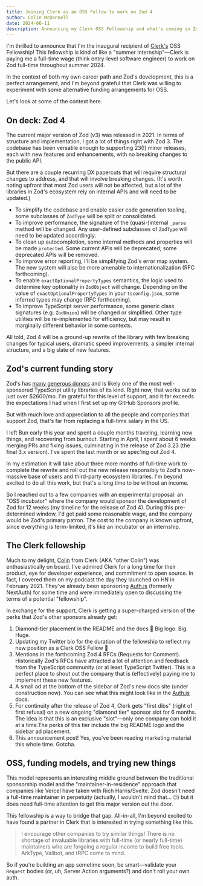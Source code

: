 ```yaml
---
title: Joining Clerk as an OSS Fellow to work on Zod 4
author: Colin McDonnell
date: 2024-06-11
description: Announcing my Clerk OSS Fellowship and what's coming in Zod 4.
---
```


I'm thrilled to announce that I'm the inaugural recipient of [Clerk's](https://go.clerk.com/zod-clerk) OSS Fellowship! This fellowship is kind of like a "summer internship"—Clerk is paying me a full-time wage (think entry-level software engineer) to work on Zod full-time throughout summer 2024.

In the context of both my own career path and Zod's development, this is a perfect arrangement, and I'm beyond grateful that Clerk was willing to experiment with some alternative funding arrangements for OSS.

Let's look at some of the context here.

## On deck: Zod 4

The current major version of Zod (v3) was released in 2021. In terms of structure and implementation, I got a lot of things right with Zod 3. The codebase has been versatile enough to supporting 23(!) minor releases, each with new features and enhancements, with no breaking changes to the public API.

But there are a couple recurring DX papercuts that will require structural changes to address, and that will involve breaking changes. (It's worth noting upfront that most Zod users will not be affected, but a lot of the libraries in Zod's ecosystem rely on internal APIs and will need to be updated.)

- To simplify the codebase and enable easier code generation tooling, some subclasses of `ZodType` will be split or consolidated.
- To improve performance, the signature of the (quasi-)internal `_parse` method will be changed. Any user-defined subclasses of `ZodType` will need to be updated accordingly.
- To clean up autocompletion, some internal methods and properties will be made `protected`. Some current APIs will be deprecated; some deprecated APIs will be removed.
- To improve error reporting, I'll be simplifying Zod's error map system. The new system will also be more amenable to internationalization (RFC forthcoming).
- To enable `exactOptionalPropertyTypes` semantics, the logic used to determine key optionality in `ZodObject` will change. Depending on the value of `exactOptionalPropertyTypes` in your `tsconfig.json`, some inferred types may change (RFC forthcoming).
- To improve TypeScript server performance, some generic class signatures (e.g. `ZodUnion`) will be changed or simplified. Other type utilities will be re-implemented for efficiency, but may result in marginally different behavior in some contexts.

All told, Zod 4 will be a ground-up rewrite of the library with few breaking changes for typical users, dramatic speed improvements, a simpler internal structure, and a big slate of new features.

## Zod's current funding story

Zod's has [many generous donors](https://github.com/sponsors/colinhacks) and is likely one of the most well-sponsored TypeScript utility libraries of its kind. Right now, that works out to just over $2600/mo. I'm grateful for this level of support, and it far exceeds the expectations I had when I first set up my GitHub Sponsors profile.

But with much love and appreciation to all the people and companies that support Zod, that's far from replacing a full-time salary in the US.

I left Bun early this year and spent a couple months traveling, learning new things, and recovering from burnout. Starting in April, I spent about 6 weeks merging PRs and fixing issues, culminating in the release of Zod 3.23 (the final 3.x version). I've spent the last month or so spec'ing out Zod 4.

In my estimation it will take about three more months of full-time work to complete the rewrite and roll out the new release responsibly to Zod's now-massive base of users and third-party ecosystem libraries. I'm beyond excited to do all this work, but that's a long time to be without an income.

So I reached out to a few companies with an experimental proposal: an "OSS incubator" where the company would sponsor the development of Zod for 12 weeks (my timeline for the release of Zod 4). During this pre-determined window, I'd get paid some reasonable wage, and the company would be Zod's primary patron. The cost to the company is known upfront, since everything is term-limited; it's like an incubator or an internship.

## The Clerk fellowship

Much to my delight, [Colin](https://twitter.com/tweetsbycolin) from Clerk (AKA "other Colin") was enthusiastically on board. I've admired Clerk for a long time for their product, eye for developer experience, and commitment to open source. In fact, I covered them on my podcast the day they launched on HN in February 2021. They've already been sponsoring [Auth.js](https://authjs.dev) (formerly NextAuth) for some time and were immediately open to discussing the terms of a potential "fellowship".

In exchange for the support, Clerk is getting a super-charged version of the perks that Zod's other sponsors already get:

1. Diamond-tier placement in the README and the docs 💎 Big logo. Big. Huge.
2. Updating my Twitter bio for the duration of the fellowship to reflect my new position as a Clerk OSS Fellow 💅
3. Mentions in the forthcoming Zod 4 RFCs (Requests for Comment). Historically Zod's RFCs have attracted a lot of attention and feedback from the TypeScript community (or at least TypeScript Twitter). This is a perfect place to shout out the company that is (effectively) paying me to implement these new features.
4. A small ad at the bottom of the sidebar of Zod's new docs site (under construction now). You can see what this might look like in the [Auth.js](https://authjs.dev/getting-started) docs.
5. For continuity after the release of Zod 4, Clerk gets "first dibs" (right of first refusal) on a new ongoing "diamond tier" sponsor slot for 6 months. The idea is that this is an exclusive "slot"—only one company can hold it at a time.The perks of this tier include the big README logo and the sidebar ad placement.
6. This announcement post! Yes, you've been reading marketing material this whole time. Gotcha.

## OSS, funding models, and trying new things

This model represents an interesting middle ground between the traditional sponsorship model and the "maintainer-in-residence" approach that companies like Vercel have taken with Rich Harris/Svelte. Zod doesn't need a full-time maintainer in perpetuity (actually, I wouldn't mind that... 🙄) but it does need full-time attention to get this major version out the door.

This fellowship is a way to bridge that gap. All-in-all, I'm beyond excited to have found a partner in Clerk that is interested in trying something like this.

> I encourage other companies to try similar things! There is no shortage of invaluable libraries with full-time (or nearly full-time) maintainers who are forgoing a regular income to build free tools. ArkType, Valibot, and tRPC come to mind.

So if you're building an app sometime soon, be smart—validate your `Request` bodies (or, uh, Server Action arguments?) and don't roll your own auth.


